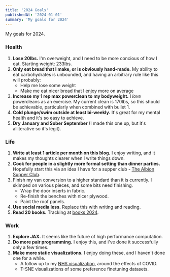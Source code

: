 ```yaml
---
title: '2024 Goals'
publishedAt: '2024-01-01'
summary: 'My goals for 2024'
---
```



My goals for 2024.

### Health

1. **Lose 20lbs.** I'm overweight, and I need to be more concious of how I eat. Starting weight: 233lbs.
2. **Only eat bread that I make, or is obviously hand-made.** My ability to eat carbohydrates is unbounded, and having an arbitrary rule like this will probably:
    - Help me lose some weight
    - Make me eat nicer bread that I enjoy more on average
3. **Increase my 1 rep max powerclean to my bodyweight.** I *love* powercleans as an exercise. My current clean is 170lbs, so this should be achievable, particularly when combined with bullet 1.
4. **Cold plunge/swim outside at least bi-weekly.** It's great for my mental health and it's so easy to achieve.
5. **Dry January and Sober September** (I made this one up, but it's alliterative so it's legit).

### Life

1. **Write at least 1 article per month on this blog.** I enjoy writing, and it makes my thoughts clearer when I write things down.
2. **Cook for people in a slightly more formal setting than dinner parties.** Hopefully start this via an idea I have for a supper club - [The Albion Supper Club](https://www.albionsupperclub.com/).
3. Finish my van conversion to a higher standard than it is currently. I skimped on various pieces, and some bits need finishing.
    - Wrap the door inserts in fabric.
    - Re-finish the benches with nicer plywood.
    - Paint the roof panels.
4. **Use social media less.** Replace this with writing and reading.
5. **Read 20 books.** Tracking at [books 2024](https://markneumann.xyz/blog/books-2024). 

### Work

1. **Explore JAX.** It seems like the future of high performance computation.
2. **Do more pair programming.** I enjoy this, and i've done it successfully only a few times. 
3. **Make more static visualizations.** I enjoy doing these, and I haven't done one for a while.
    - A follow up to my [NHS visualization](https://deneutoy.github.io/savethenhs/), around the effects of COVID.
    - T-SNE visualizations of some preference finetuning datasets.